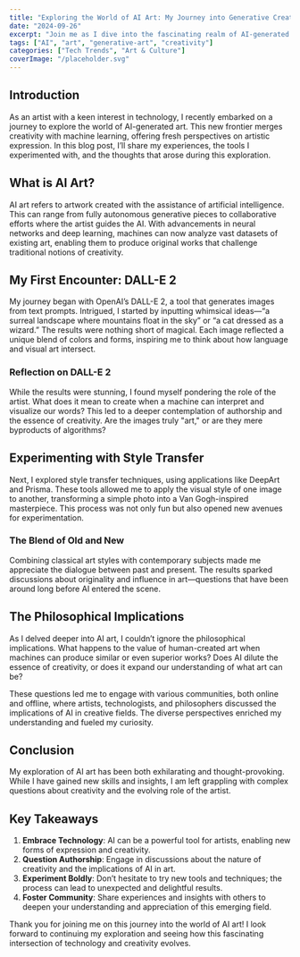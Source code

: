 ```yaml
---
title: "Exploring the World of AI Art: My Journey into Generative Creativity"
date: "2024-09-26"
excerpt: "Join me as I dive into the fascinating realm of AI-generated art, sharing my experiences with different tools and the philosophical implications of this new creative frontier."
tags: ["AI", "art", "generative-art", "creativity"]
categories: ["Tech Trends", "Art & Culture"]
coverImage: "/placeholder.svg"
---
```


## Introduction

As an artist with a keen interest in technology, I recently embarked on a journey to explore the world of AI-generated art. This new frontier merges creativity with machine learning, offering fresh perspectives on artistic expression. In this blog post, I’ll share my experiences, the tools I experimented with, and the thoughts that arose during this exploration.

<Toc />

## What is AI Art?

AI art refers to artwork created with the assistance of artificial intelligence. This can range from fully autonomous generative pieces to collaborative efforts where the artist guides the AI. With advancements in neural networks and deep learning, machines can now analyze vast datasets of existing art, enabling them to produce original works that challenge traditional notions of creativity.

## My First Encounter: DALL-E 2

My journey began with OpenAI’s DALL-E 2, a tool that generates images from text prompts. Intrigued, I started by inputting whimsical ideas—“a surreal landscape where mountains float in the sky” or “a cat dressed as a wizard.” The results were nothing short of magical. Each image reflected a unique blend of colors and forms, inspiring me to think about how language and visual art intersect.

### Reflection on DALL-E 2

While the results were stunning, I found myself pondering the role of the artist. What does it mean to create when a machine can interpret and visualize our words? This led to a deeper contemplation of authorship and the essence of creativity. Are the images truly "art," or are they mere byproducts of algorithms?

## Experimenting with Style Transfer

Next, I explored style transfer techniques, using applications like DeepArt and Prisma. These tools allowed me to apply the visual style of one image to another, transforming a simple photo into a Van Gogh-inspired masterpiece. This process was not only fun but also opened new avenues for experimentation.

### The Blend of Old and New

Combining classical art styles with contemporary subjects made me appreciate the dialogue between past and present. The results sparked discussions about originality and influence in art—questions that have been around long before AI entered the scene.

## The Philosophical Implications

As I delved deeper into AI art, I couldn’t ignore the philosophical implications. What happens to the value of human-created art when machines can produce similar or even superior works? Does AI dilute the essence of creativity, or does it expand our understanding of what art can be? 

These questions led me to engage with various communities, both online and offline, where artists, technologists, and philosophers discussed the implications of AI in creative fields. The diverse perspectives enriched my understanding and fueled my curiosity.

## Conclusion

My exploration of AI art has been both exhilarating and thought-provoking. While I have gained new skills and insights, I am left grappling with complex questions about creativity and the evolving role of the artist. 

## Key Takeaways

1. **Embrace Technology**: AI can be a powerful tool for artists, enabling new forms of expression and creativity.
2. **Question Authorship**: Engage in discussions about the nature of creativity and the implications of AI in art.
3. **Experiment Boldly**: Don’t hesitate to try new tools and techniques; the process can lead to unexpected and delightful results.
4. **Foster Community**: Share experiences and insights with others to deepen your understanding and appreciation of this emerging field.

Thank you for joining me on this journey into the world of AI art! I look forward to continuing my exploration and seeing how this fascinating intersection of technology and creativity evolves.
